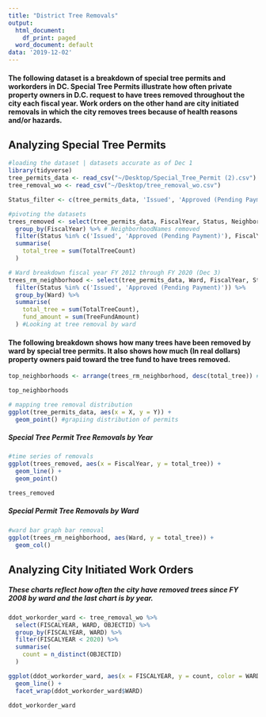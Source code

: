 ```yaml
---
title: "District Tree Removals"
output:
  html_document:
    df_print: paged
  word_document: default
data: '2019-12-02'
---
```


#### The following dataset is a breakdown of special tree permits and workorders in DC. Special Tree Permits illustrate how often private property owners in D.C. request to have trees removed throughout the city each fiscal year. Work orders on the other hand are city initiated removals in which the city removes trees because of health reasons and/or hazards. 

## Analyzing Special Tree Permits

```r

#loading the dataset | datasets accurate as of Dec 1 
library(tidyverse)
tree_permits_data <- read_csv("~/Desktop/Special_Tree_Permit (2).csv")
tree_removal_wo <- read_csv("~/Desktop/tree_removal_wo.csv")
```

```r

Status_filter <- c(tree_permits_data, 'Issued', 'Approved (Pending Payment)')

#pivoting the datasets
trees_removed <- select(tree_permits_data, FiscalYear, Status, NeighborhoodNames, TotalTreeCount) %>%
  group_by(FiscalYear) %>% # NeighborhoodNames removed
  filter(Status %in% c('Issued', 'Approved (Pending Payment)'), FiscalYear < 2020) %>%
  summarise(
    total_tree = sum(TotalTreeCount)
  )

# Ward breakdown fiscal year FY 2012 through FY 2020 (Dec 3)
trees_rm_neighborhood <- select(tree_permits_data, Ward, FiscalYear, Status, NeighborhoodNames, TotalTreeCount, TreeFundAmount) %>%
  filter(Status %in% c('Issued', 'Approved (Pending Payment)')) %>%
  group_by(Ward) %>% 
  summarise(
    total_tree = sum(TotalTreeCount),
    fund_amount = sum(TreeFundAmount)
  ) #Looking at tree removal by ward 

```


#### The following breakdown shows how many trees have been removed by ward by special tree permits. It also shows how much (In real dollars) property owners paid toward the tree fund to have trees removed. 


```r

top_neighborhoods <- arrange(trees_rm_neighborhood, desc(total_tree)) # sorting tree removal 

top_neighborhoods

```



```r
# mapping tree removal distribution
ggplot(tree_permits_data, aes(x = X, y = Y)) +
  geom_point() #grapiing distribution of permits 

```

##### Special Tree Permit Tree Removals by Year

```r
#time series of removals 
ggplot(trees_removed, aes(x = FiscalYear, y = total_tree)) +
  geom_line() +
  geom_point()
```
```r
trees_removed
```


##### Special Permit Tree Removals by Ward

```r

#ward bar graph bar removal  
ggplot(trees_rm_neighborhood, aes(Ward, y = total_tree)) +
  geom_col()

```

## Analyzing City Initiated Work Orders

##### These charts reflect how often the city have removed trees since FY 2008 by ward and the last chart is by year.  

```r
ddot_workorder_ward <- tree_removal_wo %>%
  select(FISCALYEAR, WARD, OBJECTID) %>%
  group_by(FISCALYEAR, WARD) %>% 
  filter(FISCALYEAR < 2020) %>%
  summarise(
    count = n_distinct(OBJECTID)
  )

ggplot(ddot_workorder_ward, aes(x = FISCALYEAR, y = count, color = WARD)) +
  geom_line() +
  facet_wrap(ddot_workorder_ward$WARD)


```

```r

ddot_workorder_ward 

```

